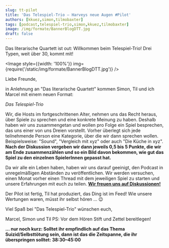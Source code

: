```yaml
---
slug: tt-pilot
title: 'Das Telespiel-Trio – Harveys neue Augen #Pilot'
authors: [kkuez,simon,tilmobaxter]
tags: [podcast,telespiel-trio,simon,kkuez,tilmobaxter]
image: /img/formate/BannerBlogDTT.jpg
draft: false
---
```



Das literarische Quartett ist out: Willkommen beim Telespiel-Trio!
Drei Typen, weit über 30, kommt  mit!

<Image style={{width: '100%'}} img={require('/static/img/formate/BannerBlogDTT.jpg')} />

<!--truncate-->

Liebe Freunde,

in Anlehnung an "Das literarische Quartett" kommen Simon, Til und ich Marcel mit einem neuen Format:

*Das Telespiel-Trio*

Wir, die Hosts im fortgeschrittenen Alter, nehmen uns das Recht heraus, über Spiele zu sprechen und eine konkrete Meinung zu haben. Deshalb haben wir uns zusammengetan und wollen pro Folge ein Spiel besprechen, das uns einer von uns Dreien vorstellt.
Vorher überlegt sich jede teilnehmende Person eine Kategorie, über die wir dann sprechen wollen. Beispielsweise: "Sound", "Vergleich mit xyz" oder auch "Die Küche in xyz". **Nach der Diskussion vergeben wir dann jeweils 0,5 bis 5 Punkte, die wir am Ende zusammenzählen und so ein Bild davon bekommen, wie gut das Spiel zu den einzelnen SpielerInnen gepasst hat.**

Da wir alle ein Leben haben, haben wir uns darauf geeinigt, den Podcast in unregelmäßigen Abständen zu veröffentlichen. Wir werden versuchen, einen Monat vorher einen Thread mit dem jeweiligen Spiel zu starten und unsere Erfahrungen mit euch zu teilen. **[Wir freuen uns auf Diskussionen!](https://community.wasted.de/t/das-telespiel-trio-harveys-neue-augen-pilot/2657)**

Der Pilot ist fertig, Til hat produziert, das Ding ist im Feed!
Wie unsere Wertungen waren, müsst ihr selbst hören … 😉

Viel Spaß bei "Das Telespiel-Trio" wünschen euch,

Marcel, Simon und Til
PS: Vor dem Hören Stift und Zettel bereitlegen!

**… nur noch kurz: Solltet ihr empfindlich auf das Thema Suizid/Selbsttötung sein, dann ist das die Zeitspanne, die ihr überspringen solltet: 38:30–45:00**

<ReactPlayer
    width="100%"
    height="50px"
    controls
    url='https://m10z.picnotes.de/DasTelespielTrio/TelespielTrio_pilot.mp3'
/>

